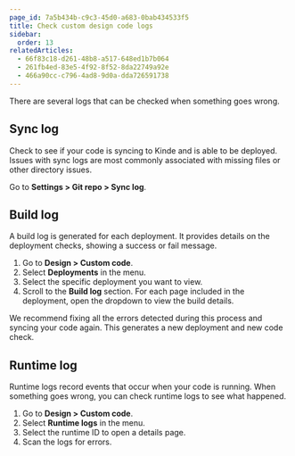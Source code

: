 ```yaml
---
page_id: 7a5b434b-c9c3-45d0-a683-0bab434533f5
title: Check custom design code logs
sidebar:
  order: 13
relatedArticles:
  - 66f83c18-d261-48b8-a517-648ed1b7b064
  - 261fb4ed-83e5-4f92-8f52-8da22749a92e
  - 466a90cc-c796-4ad8-9d0a-dda726591738
---
```


There are several logs that can be checked when something goes wrong. 

## Sync log

Check to see if your code is syncing to Kinde and is able to be deployed. Issues with sync logs are most commonly associated with missing files or other directory issues. 

Go to **Settings > Git repo > Sync log**.

## Build log

A build log is generated for each deployment. It provides details on the deployment checks, showing a success or fail message.

1. Go to **Design > Custom code**. 
2. Select **Deployments** in the menu. 
3. Select the specific deployment you want to view.
4. Scroll to the **Build log** section. For each page included in the deployment, open the dropdown to view the build details. 

We recommend fixing all the errors detected during this process and syncing your code again. This generates a new deployment and new code check. 

## Runtime log

Runtime logs record events that occur when your code is running. When something goes wrong, you can check runtime logs to see what happened. 

1. Go to **Design > Custom code**. 
2. Select **Runtime logs** in the menu. 
3. Select the runtime ID to open a details page. 
4. Scan the logs for errors.
